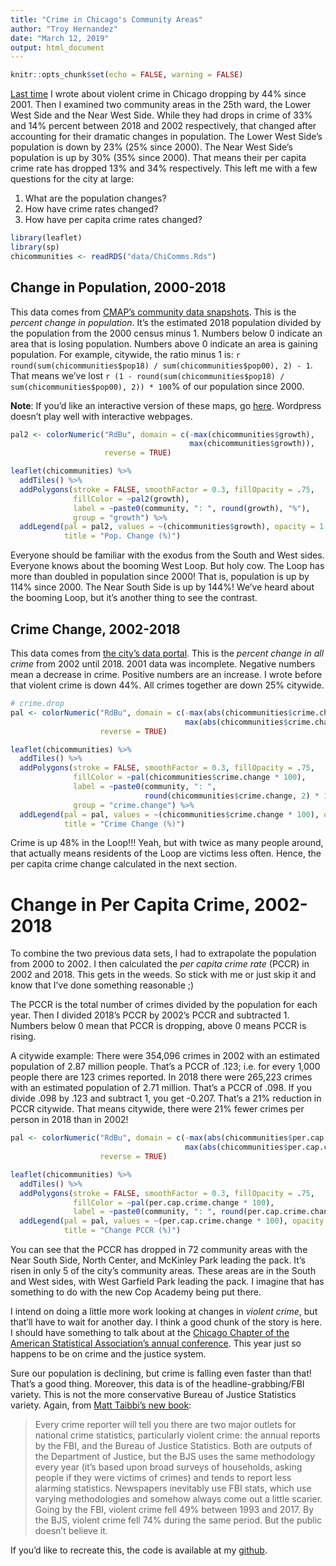 ```yaml
---
title: "Crime in Chicago's Community Areas"
author: "Troy Hernandez"
date: "March 12, 2019"
output: html_document
---
```


```r
knitr::opts_chunk$set(echo = FALSE, warning = FALSE)
```

[Last time](https://troyhernandez.com/2019/02/21/crime-in-the-25th-ward/)
I wrote about violent crime in Chicago dropping by 44% since 2001. Then I examined two community areas in the 25th ward, the Lower West Side and the Near West Side. While they had drops in crime of 33% and 14% percent between 2018 and 2002 respectively, that changed after accounting for their dramatic changes in population. The Lower West Side’s population is down by 23% (25% since 2000). The Near West Side’s population is up by 30% (35% since 2000). That means their per capita crime rate has dropped 13% and 34% respectively.
This left me with a few questions for the city at large:

1. What are the population changes?
2. How have crime rates changed?
3. How have per capita crime rates changed?

```r
library(leaflet)
library(sp)
chicommunities <- readRDS("data/ChiComms.Rds")
```

## Change in Population, 2000-2018

This data comes from [CMAP's community data snapshots](https://datahub.cmap.illinois.gov/dataset/community-data-snapshots-raw-data).  This is the *percent change in population*.  It's the estimated 2018 population divided by the population from the 2000 census minus 1.  Numbers below 0 indicate an area that is losing population. Numbers above 0 indicate an area is gaining population.  For example, citywide, the ratio minus 1 is: `r round(sum(chicommunities$pop18) / sum(chicommunities$pop00), 2) - 1`.  That means we've lost `r (1 - round(sum(chicommunities$pop18) / sum(chicommunities$pop00), 2)) * 100`% of our population since 2000.

**Note**: If you'd like an interactive version of these maps, go [here](http://rpubs.com/troy_hernandez_phd/ChiCommsCrime).  Wordpress doesn't play well with interactive webpages.

```r
pal2 <- colorNumeric("RdBu", domain = c(-max(chicommunities$growth),
                                        max(chicommunities$growth)),
                     reverse = TRUE)

leaflet(chicommunities) %>%
  addTiles() %>%
  addPolygons(stroke = FALSE, smoothFactor = 0.3, fillOpacity = .75,
              fillColor = ~pal2(growth),
              label = ~paste0(community, ": ", round(growth), "%"),
              group = "growth") %>%
  addLegend(pal = pal2, values = ~(chicommunities$growth), opacity = 1.0,
            title = "Pop. Change (%)")
```

Everyone should be familiar with the exodus from the South and West sides.  Everyone knows about the booming West Loop. But holy cow.  The Loop has more than doubled in population since 2000! That is, population is up by 114% since 2000.  The Near South Side is up by 144%!  We've heard about the booming Loop, but it's another thing to see the contrast.

## Crime Change, 2002-2018

This data comes from [the city's data portal](# https://data.cityofchicago.org/Public-Safety/Crimes-2001-to-present/ijzp-q8t2
).  This is the *percent change in all crime* from 2002 until 2018.  2001 data was incomplete.  Negative numbers mean a decrease in crime.  Positive numbers are an increase.  I wrote before that violent crime is down 44%.  All crimes together are down 25% citywide.

```r
# crime.drop
pal <- colorNumeric("RdBu", domain = c(-max(abs(chicommunities$crime.change * 100)),
                                       max(abs(chicommunities$crime.change * 100))),
                    reverse = TRUE)

leaflet(chicommunities) %>%
  addTiles() %>%
  addPolygons(stroke = FALSE, smoothFactor = 0.3, fillOpacity = .75,
              fillColor = ~pal(chicommunities$crime.change * 100),
              label = ~paste0(community, ": ",
                              round(chicommunities$crime.change, 2) * 100, "%"),
              group = "crime.change") %>%
  addLegend(pal = pal, values = ~(chicommunities$crime.change * 100), opacity = 1.0,
            title = "Crime Change (%)")
```

Crime is up 48% in the Loop!!! Yeah, but with twice as many people around, that actually means residents of the Loop are victims less often.  Hence, the per capita crime change calculated in the next section.

# Change in Per Capita Crime, 2002-2018

To combine the two previous data sets, I had to extrapolate the population from 2000 to 2002. I then calculated the *per capita crime rate* (PCCR) in 2002 and 2018. This gets in the weeds. So stick with me or just skip it and know that I’ve done something reasonable ;)

The PCCR is the total number of crimes divided by the population for each year. Then I divided 2018’s PCCR by 2002’s PCCR and subtracted 1. Numbers below 0 mean that PCCR is dropping, above 0 means PCCR is rising.

A citywide example: There were 354,096 crimes in 2002 with an estimated population of 2.87 million people. That’s a PCCR of .123; i.e. for every 1,000 people there are 123 crimes reported. In 2018 there were 265,223 crimes with an estimated population of 2.71 million. That’s a PCCR of .098. If you divide .098 by .123 and subtract 1, you get -0.207. That’s a 21% reduction in PCCR citywide. That means citywide, there were 21% fewer crimes per person in 2018 than in 2002!

```r
pal <- colorNumeric("RdBu", domain = c(-max(abs(chicommunities$per.cap.crime.change * 100)),
                                       max(abs(chicommunities$per.cap.crime.change * 100))),
                    reverse = TRUE)

leaflet(chicommunities) %>%
  addTiles() %>%
  addPolygons(stroke = FALSE, smoothFactor = 0.3, fillOpacity = .75,
              fillColor = ~pal(per.cap.crime.change * 100),
              label = ~paste0(community, ": ", round(per.cap.crime.change, 2) * 100, "%")) %>%
  addLegend(pal = pal, values = ~(per.cap.crime.change * 100), opacity = 1.0,
            title = "Change PCCR (%)")

```

You can see that the PCCR has dropped in 72 community areas with the Near South Side, North Center, and McKinley Park leading the pack. It’s risen in only 5 of the city’s community areas. These areas are in the South and West sides, with West Garfield Park leading the pack. I imagine that has something to do with the new Cop Academy being put there.

I intend on doing a little more work looking at changes in *violent crime*, but that'll have to wait for another day.  I think a good chunk of the story is here.  I should have something to talk about at the [Chicago Chapter of the American Statistical Association’s annual conference](https://s01.123signup.com/servlet/SignUpMember?PG=1531573182300&P=15315731911433512800&Info). This year just so happens to be on crime and the justice system.


Sure our population is declining, but crime is falling even faster than that! That’s a good thing. Moreover, this data is of the headline-grabbing/FBI variety. This is not the more conservative Bureau of Justice Statistics variety. Again, from [Matt Taibbi's new book](https://taibbi.substack.com/p/all-the-folk-devils-are-here):

> Every crime reporter will tell you there are two major outlets for national crime statistics, particularly violent crime: the annual reports by the FBI, and the Bureau of Justice Statistics. Both are outputs of the Department of Justice, but the BJS uses the same methodology every year (it’s based upon broad surveys of households, asking people if they were victims of crimes) and tends to report less alarming statistics. Newspapers inevitably use FBI stats, which use varying methodologies and somehow always come out a little scarier. Going by the FBI, violent crime fell 49% between 1993 and 2017. By the BJS, violent crime fell 74% during the same period. But the public doesn’t believe it.

If you'd like to recreate this, the code is available at my [github](https://github.com/TroyHernandez/ChiCommsCrime).